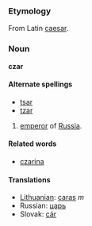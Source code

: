 ===Etymology===
From Latin [[caesar]].

===Noun===
'''czar'''

====Alternate spellings====
*[[tsar]]
*[[tzar]]

# [[emperor]] of [[Russia]].

====Related words====
*[[czarina]]

====Translations====
*[[Lithuanian]]: [[caras]] ''m''
*Russian: [[царь]]
*Slovak: [[cár#Slovak|cár]]